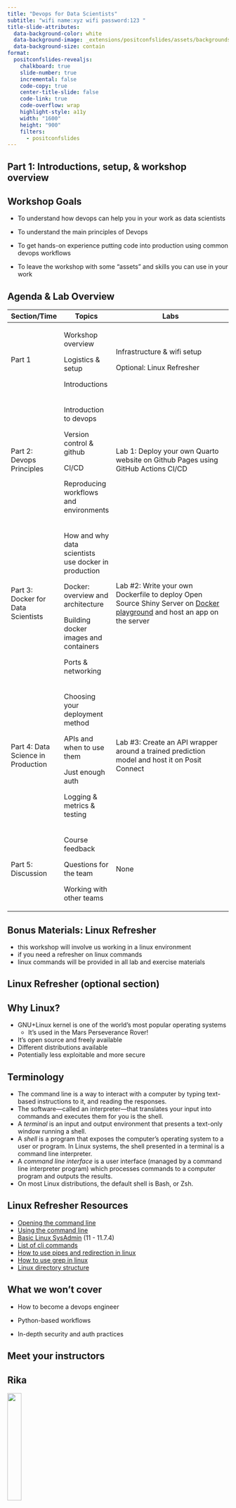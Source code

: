 ```yaml
---
title: "Devops for Data Scientists"
subtitle: "wifi name:xyz wifi password:123 "
title-slide-attributes: 
  data-background-color: white
  data-background-image: _extensions/positconfslides/assets/backgrounds/toc-light.svg
  data-background-size: contain
format:
  positconfslides-revealjs: 
    chalkboard: true
    slide-number: true
    incremental: false
    code-copy: true
    center-title-slide: false
    code-link: true
    code-overflow: wrap
    highlight-style: a11y
    width: "1600"
    height: "900"
    filters:
      - positconfslides
---
```


## Part 1: Introductions, setup, & workshop overview

## Workshop Goals

-   To understand how devops can help you in your work as data scientists

-   To understand the main principles of Devops

-   To get hands-on experience putting code into production using common devops workflows

-   To leave the workshop with some "assets" and skills you can use in your work

## Agenda & Lab Overview

+------------------------------------+------------------------------------------------------+---------------------------------------------------------------------------------------------------------------------------------------------------------------+
| Section/Time                       | Topics                                               | Labs                                                                                                                                                          |
+====================================+======================================================+===============================================================================================================================================================+
| Part 1                             | Workshop overview                                    | Infrastructure & wifi setup                                                                                                                                   |
|                                    |                                                      |                                                                                                                                                               |
|                                    | Logistics & setup                                    | Optional: Linux Refresher                                                                                                                                     |
|                                    |                                                      |                                                                                                                                                               |
|                                    | Introductions                                        |                                                                                                                                                               |
+------------------------------------+------------------------------------------------------+---------------------------------------------------------------------------------------------------------------------------------------------------------------+
| Part 2: Devops Principles          | Introduction to devops                               | Lab 1: Deploy your own Quarto website on Github Pages using GitHub Actions CI/CD                                                                              |
|                                    |                                                      |                                                                                                                                                               |
|                                    | Version control & github                             |                                                                                                                                                               |
|                                    |                                                      |                                                                                                                                                               |
|                                    | CI/CD                                                |                                                                                                                                                               |
|                                    |                                                      |                                                                                                                                                               |
|                                    | Reproducing workflows and environments               |                                                                                                                                                               |
+------------------------------------+------------------------------------------------------+---------------------------------------------------------------------------------------------------------------------------------------------------------------+
| Part 3: Docker for Data Scientists | How and why data scientists use docker in production | Lab #2: Write your own Dockerfile to deploy Open Source Shiny Server on [Docker playground](https://labs.play-with-docker.com/) and host an app on the server |
|                                    |                                                      |                                                                                                                                                               |
|                                    | Docker: overview and architecture                    |                                                                                                                                                               |
|                                    |                                                      |                                                                                                                                                               |
|                                    | Building docker images and containers                |                                                                                                                                                               |
|                                    |                                                      |                                                                                                                                                               |
|                                    | Ports & networking                                   |                                                                                                                                                               |
+------------------------------------+------------------------------------------------------+---------------------------------------------------------------------------------------------------------------------------------------------------------------+
| Part 4: Data Science in Production | Choosing your deployment method                      | Lab #3: Create an API wrapper around a trained prediction model and host it on Posit Connect                                                                  |
|                                    |                                                      |                                                                                                                                                               |
|                                    | APIs and when to use them                            |                                                                                                                                                               |
|                                    |                                                      |                                                                                                                                                               |
|                                    | Just enough auth                                     |                                                                                                                                                               |
|                                    |                                                      |                                                                                                                                                               |
|                                    | Logging & metrics & testing                          |                                                                                                                                                               |
+------------------------------------+------------------------------------------------------+---------------------------------------------------------------------------------------------------------------------------------------------------------------+
| Part 5: Discussion                 | Course feedback                                      | None                                                                                                                                                          |
|                                    |                                                      |                                                                                                                                                               |
|                                    | Questions for the team                               |                                                                                                                                                               |
|                                    |                                                      |                                                                                                                                                               |
|                                    | Working with other teams                             |                                                                                                                                                               |
+------------------------------------+------------------------------------------------------+---------------------------------------------------------------------------------------------------------------------------------------------------------------+

## Bonus Materials: Linux Refresher

-   this workshop will involve us working in a linux environment
-   if you need a refresher on linux commands
-   linux commands will be provided in all lab and exercise materials

## Linux Refresher (optional section) {.toc-people-dark}

## Why Linux? {.brackets-light}

-   GNU+Linux kernel is one of the world's most popular operating systems
    -   It's used in the Mars Perseverance Rover!
-   It's open source and freely available
-   Different distributions available
-   Potentially less exploitable and more secure

## Terminology

-   The command line is a way to interact with a computer by typing text-based instructions to it, and reading the responses.
-   The software---called an interpreter---that translates your input into commands and executes them for you is the shell.
-   A *terminal* is an input and output environment that presents a text-only window running a shell.
-   A *shell* is a program that exposes the computer's operating system to a user or program. In Linux systems, the shell presented in a terminal is a command line interpreter.
-   A *command line interface* is a user interface (managed by a command line interpreter program) which processes commands to a computer program and outputs the results.
-   On most Linux distributions, the default shell is Bash, or Zsh.

## Linux Refresher Resources

-   [Opening the command line](https://do4ds.com/chapters/sec2/2-1-cmd-line.html)
-   [Using the command line](https://do4ds.com/chapters/sec2/2-2-cmd-line-use.html)
-   [Basic Linux SysAdmin](https://do4ds.com/chapters/sec3/3-2-linux-admin.html) (11 - 11.7.4)
-   [List of cli commands](https://business-science.github.io/shiny-production-with-aws-book/linux-command-line-interface-cli.html)
-   [How to use pipes and redirection in linux](https://www.maketecheasier.com/pipes-redirection-for-linux-command-line/)
-   [How to use grep in linux](https://www.howtogeek.com/496056/how-to-use-the-grep-command-on-linux/)
-   [Linux directory structure](https://www.howtogeek.com/117435/htg-explains-the-linux-directory-structure-explained/)

## What we won't cover

-   How to become a devops engineer

-   Python-based workflows

-   In-depth security and auth practices

## Meet your instructors

::: panel-tabset
## Rika

![](images/rika_bio-01.jpeg){width="25%"}

-   Solutions Engineer at Posit

-   Former Data Scientist and Data Engineer

## Andrie

## David

![](images/edavidaja.jpeg){width="25%"}

-   David Aja is a Solutions Engineer at Posit. Before joining Posit, he worked as a data scientist in the public sector.

## Gagan

![](images/gagan.png){width="25%"}

-   Gagandeep Singh is a former software engineer and data scientist who has worked in a variety of cross-technology teams before joining Posit as a Solutions Engineer.

## Sam

![](images/sam-workweek-2023-large.jpeg){width="25%"}

-   Sam Edwardes is a Solutions Engineer at Posit. He is passionate about open source software and data science. Before joining Posit Sam consulted for many different companies as a Consultant at Deloitte.
:::

## Solutions Engineering at Posit

![](images/sol-eng.png){width="25%"}

-   Posit's Solutions Engineering team aims to shrink the distance between the needs of Posit's customers and our Pro and Open Source offerings, leading with curiosity and technical excellence.

-   Our customer-facing work helps our customers deploy, install, configure, and use our Pro products.

## Special Thanks to Alex Gold!

![](images/_40A8864.jpg){width="206" height="140"}

Author of [Devops for Data Science](www.do4ds.com)

Posit Solutions Engineering Team Director

## Introduce yourself to your neighbor

Take 5 minutes and introduce yourself to your neighbors.

-   How do you think devops can help you in your work?

-   What are you most looking forward to in the conference?

## Logistics & Workshop Setup {.toc-people-dark}

## Pre-workshop Install {.brackets-light}

We encourage you to set up the following systems prior to the start of the workshop. We will also set aside time during the workshop to install and troubleshoot.

1.  Install [git](https://git-scm.com/downloads) on your laptop. You can check if git is already installed by typing `git --version` in the terminal.
2.  If you do not have a github account please create a [personal](https://docs.github.com/en/get-started/signing-up-for-github/signing-up-for-a-new-github-account) account.
3.  Make sure that you have a text editor that you are comfortable using. For example, Rstudio [IDE](https://www.rstudio.com/categories/rstudio-ide/), [vscode](https://code.visualstudio.com/download), [sublime](https://www.sublimetext.com/3).
4.  Create an account at [Docker Hub](https://hub.docker.com/).
5.  Download [Docker Desktop](https://www.docker.com/products/docker-desktop/).
6.  Download [quarto](https://quarto.org/docs/download/).
7.  Sign up for our workshop Discord channel

## Wifi & Workshop Install {.brackets-light}

Wifi Name:

Wifi: Password:

Is your wifi working? If not, let one of the instructors/TA's know as soon as possible.

## Workshop Install

Login to http://rstd.io/class, use the provided username and password and access Posit Workbench and Posit Connect.

Login to Docker Playground with your Docker Hub username and password.

## Documentation & Communication {.brackets-light}

-   All documents including slides are available at this github [repo](https://github.com/posit-conf-2023/devops)
-   We will use the Discord channel for communicating code snippets and answering questions
-   "Posit" Notes system for TA support during exercises and labs
    -   🟥 - I need help
    -   🟨 - I'm still working
    -   🟩 - I'm done

## Daily Schedule {.brackets-light}

📅 September 17 and 18, 2023\
⏰ 09:00 - 17:00\
🏨 ROOM: TBD\
✍️TBD

+---------------+----------------------------------------+
| Time          | Topic                                  |
+===============+========================================+
| 10:30 - 11:00 | Break                                  |
+---------------+----------------------------------------+
| 12:30 - 13:30 | Lunch                                  |
+---------------+----------------------------------------+
| 15:00 - 15:30 | Break                                  |
+---------------+----------------------------------------+

## Code of Conduct {.brackets-light}

https://posit.co/code-of-conduct/

## Part 2: Devops Principles

## A very brief history

-   Development of system of practice in the late 2000's in software and IT online communities

-   Developers often siloed from operations teams resulting in inefficient processes

-   Long development cycles and monolithic environments made it difficult to quickly iterate and deploy

-   Software stacks used different languages, frameworks, databases

-   Devops built on agile methodologies used in software dev and extended it to operations

-   Microservices architectures become more popular

-   Movement to integrate security into devops cycles

## Principles of Devops {.toc-people-dark}

![](images/Screenshot%202023-08-29%20at%203.32.37%20PM.png){width="276"}

-   Collaboration

-   Automation

-   CI/CD

-   Rapid feedback loops

-   Culture change

::: notes
**DevOps** is a combination of software development (dev) and operations (ops). It is defined as a software engineering methodology which aims to integrate the work of development teams and operations teams by facilitating a culture of collaboration and shared responsibility.
:::

::: footer
Illustration & Definition credit:Gitlab, https://about.gitlab.com/topics/devops/
:::

## Why should data scientists/analysts care about devops?

-   Building and delivering software includes models, visualizations, data transformations & data applications

-   Practices such as automation, collaboration, testing, and iterative improvement can dramatically improve data work and improve reproducibility

-   Developers of code are often also asked to help "operationalize" their code

-   Improve collaboration & communication with engineering, ops, IT, and security teams

![](images/Screenshot%202023-08-22%20at%203.26.22%20PM.png)

## Has this ever happened to you?

::: incremental
-   You come back to code from a year ago and now it doesnt run!

-   Your boss asks you to share that Shiny app with a client but the dev team is too busy working on their roadmap to help you deploy it somewhere.

-   You need to share your prediction model (created in R) with the Engineering team but they only code in Java.

What other problems have you ran into that could possibly be solved with devops practices or tools?
:::

## Need a connecting slide here

-   

## Environments

Content is deployed (and code is promoted) across different environments with different intended audiences

**add image** of promotion arrows

+-----------------------------------------------------------------------+--------------------------------------------------------------------------+--------------------------------+
| Dev                                                                   | Test                                                                     | Prod                           |
+=======================================================================+==========================================================================+================================+
| a place for data scientists to do exploratory analysis and experiment | as similar to prod as possible                                           | separate from dev and test     |
|                                                                       |                                                                          |                                |
| often just your local desktop                                         | code testing                                                             | created using code             |
|                                                                       |                                                                          |                                |
| data science "sandbox" with data that's as close to real as possible  | data validation                                                          | code promotion process + tests |
|                                                                       |                                                                          |                                |
| access to R/Python packages                                           | in software dev world includes integration, unit, and regression testing | completely automatic           |
+-----------------------------------------------------------------------+--------------------------------------------------------------------------+--------------------------------+

## Continuous Integration

Continuous Integration - an an iterative process to build, test, collaborate on your code to above environments

Tools include code promotion, version control with git, feature branching, automatic tests

![](images/Screenshot%202023-08-23%20at%2011.20.04%20AM.png)

## Show images of a few different types of CI workflows

## Continuous Delivery/Deployment

An automatic process to build, test, and deploy your code to above environments

Tools include config files, `config` package, CI/CD software such as GHA, automatic tests

![](images/Screenshot%202023-08-23%20at%202.49.21%20PM.png)

::: footer
Illustration credit:
:::

## Power of YAML

-   allows you to configure different arguments so your code is DRY

-   human friendly language for data

-   Many tools include yaml auto-completion (including quarto)

-   everything is a key value pair and interpreted as maps or dictionaries

-   used across many execution environments including Docker, virtual machines, etc

``` yaml
environment: prod
```

## YAML example

```yaml

--- # start of YAML document

# - used for comments

#string

name: "Rika Gorn"

# https://github.com/sd031/yaml-crash-course/blob/main/full_example.yaml


```

## Activity:

Complete Part 1 of the Deploy Quarto Site with GHA Lab

## Layers of reproducibility

+---------------+---------------------------------+
| Layer         | Contents                        |
+===============+=================================+
| Packages      | R + Python Packages             |
+---------------+---------------------------------+
| System        | R + Python Language Versions    |
|               |                                 |
|               | System Libraries                |
|               |                                 |
|               | Operating System + dependencies |
+---------------+---------------------------------+
| Hardware      | Virtual Hardware                |
|               |                                 |
|               | Physical Hardware               |
+---------------+---------------------------------+

## Packages vs. Libraries vs. Repositories

**Package** - contains code, functions, data, and documentation. Can be be distributed as SOURCE (a directory with all package components), [BINARIES](https://solutions.posit.co/envs-pkgs/environments/repositories/index.html#binary-packages) (contains files in OS-specific format) or as a BUNDLE (compressed file containing package components, similar to source).

**Library** - is a directory where packages are installed. You can have user-level or project-level libraries. Run `.libPaths()` to see yours. To use a package in has to be installed in a library with `install.packages()` and then loaded into memory with `library(x)` .

**Repository** - a collection of packages. CRAN is a public external repository that is a network of servers that distribute R along with R packages.

## Activity

-   Complete Part 2 of Lab: Deploy Quarto with GHA including the exercises

-   In your day-to-day work, what's the hardest reproducibility challenge?

## Mechanisms for reproducibility

\*\* make this a diagram starting from least to most reproducibility

-   documenting state & version control

-   virtual environments (`renv`, `venv`) + package management

-   Containerization & docker

-   Infrastructure as Code

## Collaborating with `renv`

1.  Use a version control system e.g. [git](https://git-scm.com/) with [GitHub](https://github.com/)

2.  One user (perhaps yourself) should explicitly initialize `renv` in the project, via [`renv::init()`](https://rstudio.github.io/renv/reference/init.html). This will create the initial `renv` lockfile, and also write the `renv` auto-loaders to the project's `.Rprofile` and `renv/activate.R`. These will ensure the right version of `renv` is downloaded and installed for your collaborators when they start in this project.

3.  Using a branching strategy push your code alongside the generated lockfile `renv.lock`. Be sure to also share the generated auto-loaders in `.Rprofile` and `renv/activate.R`.

4.  When a collaborator first launches in this project, `renv` should automatically bootstrap itself, thereby downloading and installing the appropriate version of `renv` into the project library. After this has completed, they can then use [`renv::restore()`](https://rstudio.github.io/renv/reference/restore.html) to restore the project library locally on their machine.

::: notes
live code a quick renv on workbench instead of going through all the steps
:::

## A short auth teaser

How do we make sure that the code we push to Github (or elsewhere) is secure?

We can use a variety of data sharing "transfer protocols"

| http    | https    | SSH     | git       |
|---------|----------|---------|-----------|
| port 80 | port 443 | port 22 | port 9418 |

## Image of ports and how they work

## Activity

Complete Part 3 of Lab: Deploy Quarto with GHA including the exercises

## Github Actions Workflow

-   A github action allows us to create workflows that are triggered by a github action such as a push or pull to a branch

-   Workflows can include tests, markdown renders, shell scripts, or deployments. They can be as simple or as complicated as you need. Open-source community provides a ton of examples of actions.

-   Open source collection of "available" actions

-   Runs on a separate server called a runner

## Steps to deploy your site

1.  Use renv to maintain consistency between the development and build environments.

2.  Create a Connect API key

3.  Use rsconnect package to register your Connect server (directly or in your yaml)

4.  Add your API Key and Server URL to secrets in your Github repository

5.  Create a manifest.json

6.  Create your yaml in .github/workflows/ using actions and scripts (make sure to remove your .Rprofile!)

7.  Run your deployment!

8.  Monitor your action on github for failures

## Activity

Complete Part 4 of Lab: Deploy Quarto with GHA including the exercises

## Part 3: Docker for Data Scientists

## Introduction to Docker

-   Open platform portable tool that allows you to package and application and its dependencies in a unit called a container.
-   Create isolated environments for different experiments.
-   Share work with colleagues without environment setup issues.

## Problems Docker Solves

-   **Consistency:** Containers ensure that applications run the same way across different environments.
-   **Isolation:** Containers isolate applications and their dependencies, preventing conflicts.
-   **Portability:** Containers can run on any system that supports Docker, reducing "it works on my machine" issues.

## Lifecycle

![](images/docker%20lifecycle.webp)

:::{.notes}
The words *image* and *container* will come up a lot in the following. 
An instance of an image is called container. An image is the setup of the virtual
computer. If you run this image, you will have an instance of it, which we call
container. You can have many running containers of the same image.

## Docker Architecture

![](images/Screenshot%202023-08-30%20at%2011.31.56%20AM.png)

:::{.notes}
-   client-server architecture. The Docker client - which is the primary way that users interface with Docker via CLI - talks to the Docker daemon, which does the heavy lifting of building, running, and distributing your Docker containers.

-   The Docker client and daemon can run on the same system, or you can connect a Docker client to a remote Docker daemon. The Docker client and daemon communicate using a REST API, over UNIX sockets or a network interface.

-   Registry is a Repository for Docker images (e.g., Docker Hub) where you can store and share images.
:::

## Activity

Complete Part 1: Exercises 1 - 8

## Docker ports & localhost

```         
docker run -d -p 81:80 --name httpd-container httpd
curl http://localhost:81
```
:::{.notes}
docker image of a http web server created by Apache
:::

## Persisting data with Docker

```         
touch test.txt # create a text file
echo "this is a test file" > test.txt # redirect string to the file
cat test.txt # confirm that the echo command worked

pwd # to see where the test.txt file is located on your host machine
docker run -it -d / # run in detached interactive mode
-v /root:/data / # mount a shared volume to a folder in the container called "data"
ubuntu

ls # see what folders are in the container
cd data # move to the newly created data directory
ls # confirm that the text file is there
```

## Activity

Complete Part 1: Exercises 9 - 10

## Building Docker Images

-   an image is a **read-only** system that includes files + meta-data

-   made of layers stacked on top of each other

-   When you want to run a container, you *pull* the image and run it as an *instance*, which is what you'll actually interact with

-   Containers are ephemeral - once it shuts down all the information inside of it removed

## Activity

Complete Part 2: Exercises

## Layers of a Dockerfile

Walk through Posit Connect Dockerfile or Shiny Server

## Part 4: Data Science in Production

## Data Science in Production {.content-dark}

-   Presentation Layer

-   Processing Layer

-   Data store Layer

## Choosing the right presentation layer

-   [Alex's flow chart](https://do4ds.com/chapters/sec1/1-2-proj-arch.html)

-   credit text

## Production "State"

Questions to ask once your content is able to be consumed by your intended audience

-   Is it reproducible?

-   Is it portable?

-   Is it maintainable?

-   Does it scale?

-   Is your code efficiently written?

-   Is it secure and accessible?

-   Can you trust your code?

## APIs can help

-   RESTful APIs

-   a way to access content by non-R users

## Structure of an API

## Activity: Create a Posit Connect API key

-   login to Connect

-   create connect key

-   use rsconnect to access

-   use curl to access

## Creating an API

-   plumber exercise

## Securing your application

-   SSL & https

-   live code

## Authentication vs. Authorization

## Deploying and hosting your API

## Activity

-   deploy api to connect

-   put shiny frontend and call api

## Testing and logging

## Activity

-   add logging and test to shiny app (if there's time)

## Activity

-   add app to server

## 
